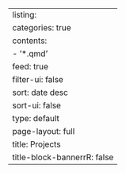 ---
listing:
  categories: true
  contents:
  - '*.qmd'
  feed: true
  filter-ui: false
  sort: date desc
  sort-ui: false
  type: default
page-layout: full
title: Projects
title-block-bannerrR: false
---